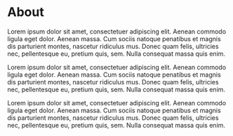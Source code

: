 # About

Lorem ipsum dolor sit amet, consectetuer adipiscing elit. Aenean
commodo ligula eget dolor. Aenean massa. Cum sociis natoque
penatibus et magnis dis parturient montes, nascetur ridiculus mus.
Donec quam felis, ultricies nec, pellentesque eu, pretium quis, sem.
Nulla consequat massa quis enim.

Lorem ipsum dolor sit amet, consectetuer adipiscing elit. Aenean
commodo ligula eget dolor. Aenean massa. Cum sociis natoque
penatibus et magnis dis parturient montes, nascetur ridiculus mus.
Donec quam felis, ultricies nec, pellentesque eu, pretium quis, sem.
Nulla consequat massa quis enim.

Lorem ipsum dolor sit amet, consectetuer adipiscing elit. Aenean
commodo ligula eget dolor. Aenean massa. Cum sociis natoque
penatibus et magnis dis parturient montes, nascetur ridiculus mus.
Donec quam felis, ultricies nec, pellentesque eu, pretium quis, sem.
Nulla consequat massa quis enim.

